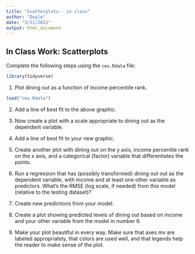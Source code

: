 ```yaml
---
title: "Scatterplots-- in class"
author: "Doyle"
date: "3/11/2021"
output: html_document
---
```




In Class Work: Scatterplots
-----------------------------

Complete the following steps using the `cex.Rdata` file:

```r
library(tidyverse)
```


1. Plot dining out as a function of income percentile rank.

```r

load("cex.Rdata")
```

2. Add a line of best fit to the above graphic. 

3. Now create a plot with a scale appropriate to dining out as the dependent variable. 

4. Add a line of best fit to your new graphic.


5. Create another plot with dining out on the y axis, income percentile rank on the x axis, and a categorical (factor) variable that differentiates the points. 



6. Run a regression that has (possibly transformed) dining out out as the dependent variable, with income and at least one other variable as predictors. What's the RMSE (log scale, if needed) from this model (relative to the testing dataset)? 

7. Create new predictions from your model. 

8. Create a plot showing predicted levels of dining out based on income and your other variable from the model in number 6. 

9. Make your plot beautiful in every way. Make sure that axes mv are labeled appropriately, that colors are used well, and that legends help the reader to make sense of the plot. 
